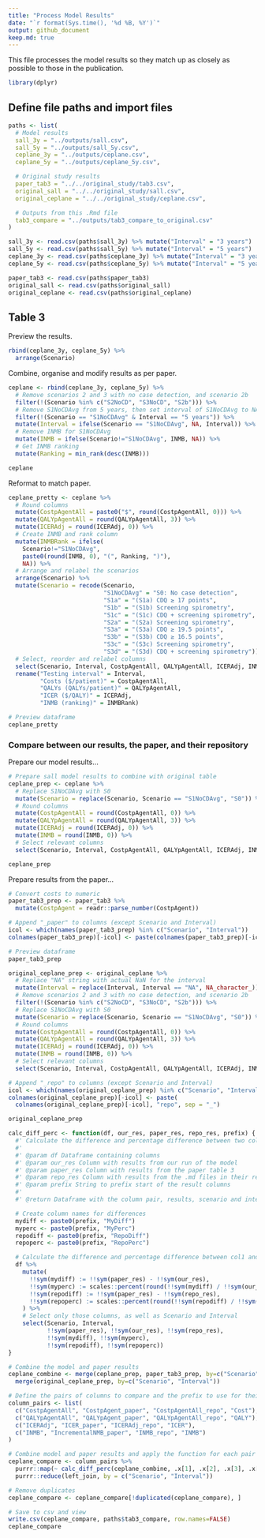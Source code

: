 ```yaml
---
title: "Process Model Results"
date: "`r format(Sys.time(), '%d %B, %Y')`"
output: github_document
keep.md: true
---
```


This file processes the model results so they match up as closely as possible to those in the publication.

```r
library(dplyr)
```

## Define file paths and import files

```r
paths <- list(
  # Model results
  sall_3y = "../outputs/sall.csv",
  sall_5y = "../outputs/sall_5y.csv",
  ceplane_3y = "../outputs/ceplane.csv",
  ceplane_5y = "../outputs/ceplane_5y.csv",

  # Original study results
  paper_tab3 = "../../original_study/tab3.csv",
  original_sall = "../../original_study/sall.csv",
  original_ceplane = "../../original_study/ceplane.csv",

  # Outputs from this .Rmd file
  tab3_compare = "../outputs/tab3_compare_to_original.csv"
)
```

```r
sall_3y <- read.csv(paths$sall_3y) %>% mutate("Interval" = "3 years")
sall_5y <- read.csv(paths$sall_5y) %>% mutate("Interval" = "5 years")
ceplane_3y <- read.csv(paths$ceplane_3y) %>% mutate("Interval" = "3 years")
ceplane_5y <- read.csv(paths$ceplane_5y) %>% mutate("Interval" = "5 years")

paper_tab3 <- read.csv(paths$paper_tab3)
original_sall <- read.csv(paths$original_sall)
original_ceplane <- read.csv(paths$original_ceplane)
```

## Table 3

Preview the results.

```r
rbind(ceplane_3y, ceplane_5y) %>%
  arrange(Scenario)
```

Combine, organise and modify results as per paper.

```r
ceplane <- rbind(ceplane_3y, ceplane_5y) %>%
  # Remove scenarios 2 and 3 with no case detection, and scenario 2b
  filter(!(Scenario %in% c("S2NoCD", "S3NoCD", "S2b"))) %>%
  # Remove S1NoCDAvg from 5 years, then set interval of S1NoCDAvg to NA
  filter(!(Scenario == "S1NoCDAvg" & Interval == "5 years")) %>%
  mutate(Interval = ifelse(Scenario == "S1NoCDAvg", NA, Interval)) %>%
  # Remove INMB for S1NoCDAvg
  mutate(INMB = ifelse(Scenario!="S1NoCDAvg", INMB, NA)) %>%
  # Get INMB ranking
  mutate(Ranking = min_rank(desc(INMB)))

ceplane
```

Reformat to match paper.

```r
ceplane_pretty <- ceplane %>%
  # Round columns
  mutate(CostpAgentAll = paste0("$", round(CostpAgentAll, 0))) %>%
  mutate(QALYpAgentAll = round(QALYpAgentAll, 3)) %>%
  mutate(ICERAdj = round(ICERAdj, 0)) %>%
  # Create INMB and rank column
  mutate(INMBRank = ifelse(
    Scenario!="S1NoCDAvg",
    paste0(round(INMB, 0), "(", Ranking, ")"),
    NA)) %>%
  # Arrange and relabel the scenarios
  arrange(Scenario) %>%
  mutate(Scenario = recode(Scenario,
                           "S1NoCDAvg" = "S0: No case detection",
                           "S1a" = "(S1a) CDQ ≥ 17 points",
                           "S1b" = "(S1b) Screening spirometry",
                           "S1c" = "(S1c) CDQ + screening spirometry",
                           "S2a" = "(S2a) Screening spirometry",
                           "S3a" = "(S3a) CDQ ≥ 19.5 points",
                           "S3b" = "(S3b) CDQ ≥ 16.5 points",
                           "S3c" = "(S3c) Screening spirometry",
                           "S3d" = "(S3d) CDQ + screening spirometry")) %>%
  # Select, reorder and relabel columns
  select(Scenario, Interval, CostpAgentAll, QALYpAgentAll, ICERAdj, INMBRank) %>%
  rename("Testing interval" = Interval,
         "Costs ($/patient)" = CostpAgentAll,
         "QALYs (QALYs/patient)" = QALYpAgentAll,
         "ICER ($/QALY)" = ICERAdj,
         "INMB (ranking)" = INMBRank)

# Preview dataframe
ceplane_pretty
```

### Compare between our results, the paper, and their repository

Prepare our model results...

```r
# Prepare sall model results to combine with original table
ceplane_prep <- ceplane %>%
  # Replace S1NoCDAvg with S0
  mutate(Scenario = replace(Scenario, Scenario == "S1NoCDAvg", "S0")) %>%
  # Round columns
  mutate(CostpAgentAll = round(CostpAgentAll, 0)) %>%
  mutate(QALYpAgentAll = round(QALYpAgentAll, 3)) %>%
  mutate(ICERAdj = round(ICERAdj, 0)) %>%
  mutate(INMB = round(INMB, 0)) %>%
  # Select relevant columns
  select(Scenario, Interval, CostpAgentAll, QALYpAgentAll, ICERAdj, INMB, Ranking)

ceplane_prep
```

Prepare results from the paper...

```r
# Convert costs to numeric
paper_tab3_prep <- paper_tab3 %>%
  mutate(CostpAgent = readr::parse_number(CostpAgent))

# Append "_paper" to columns (except Scenario and Interval)
icol <- which(names(paper_tab3_prep) %in% c("Scenario", "Interval"))
colnames(paper_tab3_prep)[-icol] <- paste(colnames(paper_tab3_prep)[-icol], "paper", sep = "_")

# Preview dataframe
paper_tab3_prep
```

```r
original_ceplane_prep <- original_ceplane %>%
  # Replace "NA" string with actual NaN for the interval
  mutate(Interval = replace(Interval, Interval == "NA", NA_character_)) %>%
  # Remove scenarios 2 and 3 with no case detection, and scenario 2b
  filter(!(Scenario %in% c("S2NoCD", "S3NoCD", "S2b"))) %>%
  # Replace S1NoCDAvg with S0
  mutate(Scenario = replace(Scenario, Scenario == "S1NoCDAvg", "S0")) %>%
  # Round columns
  mutate(CostpAgentAll = round(CostpAgentAll, 0)) %>%
  mutate(QALYpAgentAll = round(QALYpAgentAll, 3)) %>%
  mutate(ICERAdj = round(ICERAdj, 0)) %>%
  mutate(INMB = round(INMB, 0)) %>%
  # Select relevant columns
  select(Scenario, Interval, CostpAgentAll, QALYpAgentAll, ICERAdj, INMB)

# Append "_repo" to columns (except Scenario and Interval)
icol <- which(names(original_ceplane_prep) %in% c("Scenario", "Interval"))
colnames(original_ceplane_prep)[-icol] <- paste(
  colnames(original_ceplane_prep)[-icol], "repo", sep = "_")

original_ceplane_prep
```

```r
calc_diff_perc <- function(df, our_res, paper_res, repo_res, prefix) {
  #' Calculate the difference and percentage difference between two columns
  #' 
  #' @param df Dataframe containing columns
  #' @param our_res Column with results from our run of the model
  #' @param paper_res Column with results from the paper table 3
  #' @param repo_res Column with results from the .md files in their repository
  #' @param prefix String to prefix start of the result columns
  #' 
  #' @return Dataframe with the column pair, results, scenario and interval

  # Create column names for differences
  mydiff <- paste0(prefix, "MyDiff")
  myperc <- paste0(prefix, "MyPerc")
  repodiff <- paste0(prefix, "RepoDiff")
  repoperc <- paste0(prefix, "RepoPerc")

  # Calculate the difference and percentage difference between col1 and col2
  df %>%
    mutate(
      !!sym(mydiff) := !!sym(paper_res) - !!sym(our_res),
      !!sym(myperc) := scales::percent(round(!!sym(mydiff) / !!sym(our_res), 3)),
      !!sym(repodiff) := !!sym(paper_res) - !!sym(repo_res),
      !!sym(repoperc) := scales::percent(round(!!sym(repodiff) / !!sym(repo_res), 3))
    ) %>%
    # Select only those columns, as well as Scenario and Interval
    select(Scenario, Interval,
           !!sym(paper_res), !!sym(our_res), !!sym(repo_res),
           !!sym(mydiff), !!sym(myperc),
           !!sym(repodiff), !!sym(repoperc))
}

# Combine the model and paper results
ceplane_combine <- merge(ceplane_prep, paper_tab3_prep, by=c("Scenario", "Interval")) %>%
  merge(original_ceplane_prep, by=c("Scenario", "Interval"))

# Define the pairs of columns to compare and the prefix to use for their comparison
column_pairs <- list(
  c("CostpAgentAll", "CostpAgent_paper", "CostpAgentAll_repo", "Cost"),
  c("QALYpAgentAll", "QALYpAgent_paper", "QALYpAgentAll_repo", "QALY"),
  c("ICERAdj", "ICER_paper", "ICERAdj_repo", "ICER"),
  c("INMB", "IncrementalNMB_paper", "INMB_repo", "INMB")
)

# Combine model and paper results and apply the function for each pair of columns
ceplane_compare <- column_pairs %>%
  purrr::map(~ calc_diff_perc(ceplane_combine, .x[1], .x[2], .x[3], .x[4])) %>%
  purrr::reduce(left_join, by = c("Scenario", "Interval"))

# Remove duplicates
ceplane_compare <- ceplane_compare[!duplicated(ceplane_compare), ]

# Save to csv and view
write.csv(ceplane_compare, paths$tab3_compare, row.names=FALSE)
ceplane_compare
```
